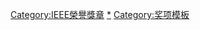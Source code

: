 {{Navbox
| name = IEEE榮譽獎章獲獎者 2001–2025
| title = [[IEEE榮譽獎章]]获得者
| state = {{{state|autocollapse}}}
| bodyclass = hlist
| summary = IEEE榮譽獎章獲獎者 2001–2025
| group1 = 2001–至今
| list1 = 
* {{link-en|荷維格·卡吉尼克|Herwig Kogelnik}}（2001）
* [[赫伯特·克勒默]]（2002）
* [[尼克·霍洛尼亞克]]（2003）
* [[关本忠弘]]（2004）
* {{link-en|詹姆斯·法拉納干|James L. Flanagan}}（2005）
* {{link-en|詹姆斯·孟德爾|James D. Meindl}}（2006）
* {{link-en|托馬斯·凱萊斯|Thomas Kailath}}（2007）
* [[高登·摩爾]]（2008）
* [[羅伯特·丹納德]]（2009）
* [[安德魯·維特比]]（2010）
* [[張忠謀]]（2011）
* [[約翰·軒尼詩]]（2012）
* [[厄文·馬克·雅各布]]（2013）
* [[B·賈揚特·巴利加]]（2014）
* [[米尔德里德·德雷斯尔豪斯]]（2015）
* [[戴夫·福尼]]（2016）
* {{link-en|基斯·伊明克|Kees Schouhamer Immink}}（2017）
*{{link-en|布拉德福德·帕金森|Bradford Parkinson}}（2018）
*{{le|庫特·彼德森|Kurt E. Petersen}}（2019）
*[[胡正明]]（2020）
*[[杰可布·立夫]]（2021）
| below =
* [[:IEEE榮譽獎章|'''完整名單''']]
* [[:Template:IEEE榮譽獎章獲獎者 1917–1925|1917–1925]]
* [[:Template:IEEE榮譽獎章獲獎者 1926–1950|1926–1950]]
* [[:Template:IEEE榮譽獎章獲獎者 1951–1975|1951–1975]]
* [[:Template:IEEE榮譽獎章獲獎者 1976–2000|1976–2000]]
* [[:Template:IEEE榮譽獎章獲獎者 2001–2025|2001–至今]]

}}<includeonly>
[[Category:IEEE榮譽獎章]]
</includeonly><noinclude>
{{collapsible option}}
[[Category:IEEE榮譽獎章|*]]
[[Category:奖项模板‎]]
</noinclude>